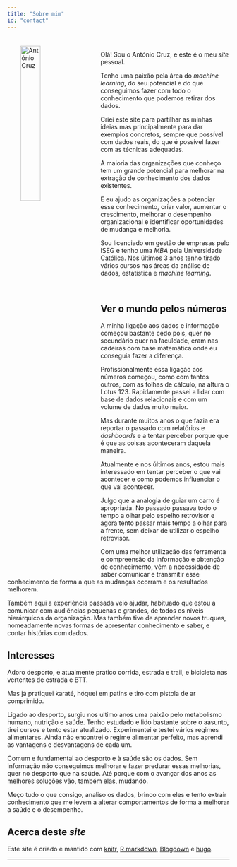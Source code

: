 ```yaml
---
title: "Sobre mim"
id: "contact"
--- 
```




<div id="bg">
  <img align="left" style="width:30%;height:30%;margin:20px 30px" src="../img/ac.png" alt="António Cruz">
</div>  

<br>

Olá! Sou o António Cruz, e este é o meu _site_ pessoal. 

Tenho uma paixão pela área do _machine learning_, do seu potencial e do que conseguimos fazer com todo o conhecimento que podemos retirar dos dados. 

Criei este site para partilhar as minhas ideias mas principalmente para dar exemplos concretos, sempre que possível com dados reais, do que é possível fazer com as técnicas adequadas.

A maioria das organizações que conheço tem um grande potencial para melhorar na extração de conhecimento dos dados existentes. 

E eu ajudo as organizações a potenciar esse conhecimento, criar valor, aumentar o crescimento, melhorar o desempenho organizacional e identificar oportunidades de mudança e melhoria. 


Sou licenciado em gestão de empresas pelo ISEG e tenho uma _MBA_ pela Universidade Católica. Nos últimos 3 anos tenho tirado vários cursos nas áreas da análise de dados, estatística e _machine learning_.

<br>

## Ver o mundo pelos números

A minha ligação aos dados e informação começou bastante cedo pois, quer no secundário quer na faculdade, eram nas cadeiras com base matemática onde eu conseguia fazer a diferença.

Profissionalmente essa ligação aos números começou, como com tantos outros, com as folhas de cálculo, na altura o Lotus 123. Rapidamente passei a lidar com base de dados relacionais e com um volume de dados muito maior.

Mas durante muitos anos o que fazia era reportar o passado com relatórios e _dashboards_ e a tentar perceber porque que é que as coisas aconteceram daquela maneira.

Atualmente e nos últimos anos, estou mais interessado em tentar perceber o que vai acontecer e como podemos influenciar o que vai acontecer.

Julgo que a analogia de guiar um carro é apropriada. No passado passava todo o tempo a olhar pelo espelho retrovisor e agora tento passar mais tempo a olhar para a frente, sem deixar de utilizar o espelho retrovisor.

Com uma melhor utilização das ferramenta e compreensão da informação e obtenção de conhecimento, vêm a necessidade de saber comunicar e transmitir esse conhecimento de forma a que as mudanças ocorram e os resultados melhorem.

Também aqui a experiência passada veio ajudar, habituado que estou a comunicar com audiências pequenas e grandes, de todos os níveis hierárquicos da organização. Mas também tive de aprender novos truques, nomeadamente novas formas de apresentar conhecimento e saber, e contar histórias com dados.



## Interesses

Adoro desporto, e atualmente pratico corrida, estrada e trail, e bicicleta nas vertentes de estrada e BTT.

Mas já pratiquei karaté, hóquei em patins e tiro com pistola de ar comprimido.

Ligado ao desporto, surgiu nos ultimo anos uma paixão pelo metabolismo humano, nutrição e saúde. Tenho estudado e lido bastante sobre o aasunto, tirei cursos e tento estar atualizado.
Experimentei e testei vários regimes alimentares. Ainda não encontrei o regime alimentar perfeito, mas aprendi as vantagens e desvantagens de cada um.

Comum e fundamental ao desporto e à saúde são os dados. Sem informação não conseguimos melhorar e fazer predurar essas melhorias, quer no desporto que na saúde. Até porque com o avançar dos anos as melhores soluções vão, também elas, mudando.

Meço tudo o que consigo, analiso os dados, brinco com eles e tento extrair conhecimento que me levem a alterar comportamentos de forma a melhorar a saúde e o desempenho.

## Acerca deste _site_

Este site é criado e mantido com [knitr](https://yihui.name/knitr/), [R markdown](http://rmarkdown.rstudio.com/), [Blogdown](https://github.com/rstudio/blogdown/) e [hugo](https://gohugo.io/).




*************
